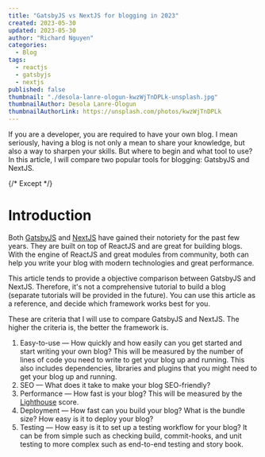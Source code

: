 ```yaml
---
title: "GatsbyJS vs NextJS for blogging in 2023"
created: 2023-05-30
updated: 2023-05-30
author: "Richard Nguyen"
categories:
  - Blog
tags:
  - reactjs
  - gatsbyjs
  - nextjs
published: false
thumbnail: "./desola-lanre-ologun-kwzWjTnDPLk-unsplash.jpg"
thumbnailAuthor: Desola Lanre-Ologun
thumbnailAuthorLink: https://unsplash.com/photos/kwzWjTnDPLk
---
```


If you are a developer, you are required to have your own blog. I mean seriously, having a blog is not only a mean to share your knowledge, but also a way to sharpen your skills. But where to begin and what tool to use? In this article, I will compare two popular tools for blogging: GatsbyJS and NextJS.

{/* Except */}

# Introduction

Both [GatsbyJS](https://www.gatsbyjs.com/) and [NextJS](https://www.gatsbyjs.com/) have gained their notoriety for the past few years. They are built on top of ReactJS and are great for building blogs. With the engine of ReactJS and great modules from community, both can help you write your blog with modern technologies and great performance.

This article tends to provide a objective comparison between GatsbyJS and NextJS. Therefore, it's not a comprehensive tutorial to build a blog (separate tutorials will be provided in the future). You can use this article as a reference, and decide which framework works best for you.

These are criteria that I will use to compare GatsbyJS and NextJS. The higher the criteria is, the better the framework is.

1. Easy-to-use &mdash; How quickly and how easily can you get started and start writing your own blog? This will be measured by the number of lines of code you need to write to get your blog up and running. This also includes dependencies, libraries and plugins that you might need to get your blog up and running.
2. SEO &mdash; What does it take to make your blog SEO-friendly?
3. Performance &mdash; How fast is your blog? This will be measured by the [Lighthouse](https://developers.google.com/web/tools/lighthouse) score.
4. Deployment &mdash; How fast can you build your blog? What is the bundle size? How easy is it to deploy your blog?
5. Testing &mdash; How easy is it to set up a testing workflow for your blog? It can be from simple such as checking build, commit-hooks, and unit testing to more complex such as end-to-end testing and story book.
